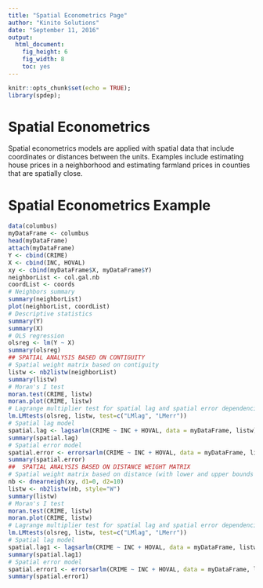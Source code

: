 ```yaml
---
title: "Spatial Econometrics Page"
author: "Kinito Solutions"
date: "September 11, 2016"
output: 
  html_document: 
    fig_height: 6
    fig_width: 8
    toc: yes
---
```


```r
knitr::opts_chunk$set(echo = TRUE);
library(spdep);
```

# Spatial Econometrics

Spatial econometrics models are applied with spatial data that include coordinates or distances between the units.  Examples include estimating house prices in a neighborhood and estimating farmland prices in counties that are spatially close.

# Spatial Econometrics Example

```r
data(columbus)
myDataFrame <- columbus
head(myDataFrame)
attach(myDataFrame)
Y <- cbind(CRIME)
X <- cbind(INC, HOVAL)
xy <- cbind(myDataFrame$X, myDataFrame$Y)
neighborList <- col.gal.nb
coordList <- coords
# Neighbors summary
summary(neighborList)
plot(neighborList, coordList)
# Descriptive statistics
summary(Y)
summary(X)
# OLS regression
olsreg <- lm(Y ~ X)
summary(olsreg)
## SPATIAL ANALYSIS BASED ON CONTIGUITY
# Spatial weight matrix based on contiguity
listw <- nb2listw(neighborList)
summary(listw)
# Moran's I test
moran.test(CRIME, listw)
moran.plot(CRIME, listw)
# Lagrange multiplier test for spatial lag and spatial error dependencies
lm.LMtests(olsreg, listw, test=c("LMlag", "LMerr"))
# Spatial lag model
spatial.lag <- lagsarlm(CRIME ~ INC + HOVAL, data = myDataFrame, listw)
summary(spatial.lag)
# Spatial error model
spatial.error <- errorsarlm(CRIME ~ INC + HOVAL, data = myDataFrame, listw)
summary(spatial.error)
##  SPATIAL ANALYSIS BASED ON DISTANCE WEIGHT MATRIX
# Spatial weight matrix based on distance (with lower and upper bounds for distance, d1 and d2)
nb <- dnearneigh(xy, d1=0, d2=10)
listw <- nb2listw(nb, style="W")
summary(listw)
# Moran's I test
moran.test(CRIME, listw)
moran.plot(CRIME, listw)
# Lagrange multiplier test for spatial lag and spatial error dependencies
lm.LMtests(olsreg, listw, test=c("LMlag", "LMerr"))
# Spatial lag model
spatial.lag1 <- lagsarlm(CRIME ~ INC + HOVAL, data = myDataFrame, listw)
summary(spatial.lag1)
# Spatial error model
spatial.error1 <- errorsarlm(CRIME ~ INC + HOVAL, data = myDataFrame, listw)
summary(spatial.error1)
```
